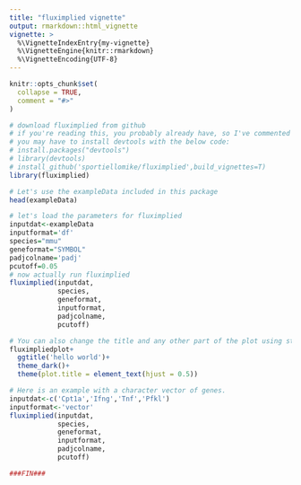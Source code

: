 ```yaml
---
title: "fluximplied vignette"
output: rmarkdown::html_vignette
vignette: >
  %\VignetteIndexEntry{my-vignette}
  %\VignetteEngine{knitr::rmarkdown}
  %\VignetteEncoding{UTF-8}
---
```


```r
knitr::opts_chunk$set(
  collapse = TRUE,
  comment = "#>"
)
```

```r
# download fluximplied from github
# if you're reading this, you probably already have, so I've commented out all these steps.
# you may have to install devtools with the below code: 
# install.packages("devtools")
# library(devtools)
# install_github('sportiellomike/fluximplied',build_vignettes=T)
library(fluximplied)
```

```r
# Let's use the exampleData included in this package
head(exampleData)
```

```r
# let's load the parameters for fluximplied
inputdat<-exampleData
inputformat='df'
species="mmu"
geneformat="SYMBOL"
padjcolname='padj'
pcutoff=0.05
# now actually run fluximplied
fluximplied(inputdat,
            species,
            geneformat,
            inputformat,
            padjcolname,
            pcutoff)

```

```r
# You can also change the title and any other part of the plot using standard ggplot functions
fluximpliedplot+
  ggtitle('hello world')+
  theme_dark()+
  theme(plot.title = element_text(hjust = 0.5))
```


```r
# Here is an example with a character vector of genes.
inputdat<-c('Cpt1a','Ifng','Tnf','Pfkl')
inputformat<-'vector'
fluximplied(inputdat,
            species,
            geneformat,
            inputformat,
            padjcolname,
            pcutoff)

###FIN###
```
